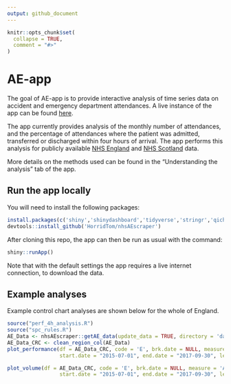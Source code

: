 ```yaml
---
output: github_document
---
```


<!-- README.md is generated from README.Rmd. Please edit that file -->

```r
knitr::opts_chunk$set(
  collapse = TRUE,
  comment = "#>"
)
```
# AE-app

The goal of AE-app is to provide interactive analysis of time series data on accident and emergency department attendances. A live instance of the app can be found [here](https://clahrcnwl.shinyapps.io/ae-app/).

The app currently provides analysis of the monthly number of attendances, and the percentage of attendances where the patient was admitted, transferred or discharged within four hours of arrival. The app performs this analysis for publicly available [NHS England](https://www.england.nhs.uk/statistics/statistical-work-areas/ae-waiting-times-and-activity/) and [NHS Scotland](http://www.isdscotland.org/Health-Topics/Emergency-Care/Publications/data-tables2017.asp?id) data.

More details on the methods used can be found in the "Understanding the analysis" tab of the app.

## Run the app locally

You will need to install the following packages:

```r
install.packages(c('shiny','shinydashboard','tidyverse','stringr','qicharts2','scales','zoo','wktmo','testthat'))
devtools::install_github('HorridTom/nhsAEscraper')
```

After cloning this repo, the app can then be run as usual with the command:

```r
shiny::runApp()
```

Note that with the default settings the app requires a live internet connection, to download the data.

## Example analyses

Example control chart analyses are shown below for the whole of England.

```r
source("perf_4h_analysis.R")
source("spc_rules.R")
AE_Data <- nhsAEscraper::getAE_data(update_data = TRUE, directory = 'data-raw')
AE_Data_CRC <- clean_region_col(AE_Data)
plot_performance(df = AE_Data_CRC, code = 'E', brk.date = NULL, measure = 'All',
                 start.date = "2015-07-01", end.date = "2017-09-30", level = "National")

plot_volume(df = AE_Data_CRC, code = 'E', brk.date = NULL, measure = 'All',
                 start.date = "2015-07-01", end.date = "2017-09-30", level = "National")
```


